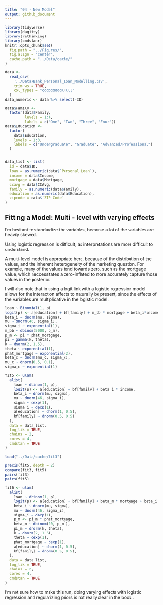 ```yaml
---
title: "04 - New Model"
output: github_document
---
```


```r
library(tidyverse)
library(dagitty)
library(rethinking)
library(cmdstanr)
knitr::opts_chunk$set(
  fig.path = "../Figures/",
  fig.align = "center",
  cache.path = "../Data/cache/"
)

data <-
  read_csv(
    '../Data/Bank_Personal_Loan_Modelling.csv',
    trim_ws = TRUE,
    col_types = "cddddddddlllll"
  )     
data_numeric <- data %>% select(-ID)

data$Family <-
  factor(data$Family,
         levels = 1:4,
         labels = c("One", "Two", "Three", "Four"))
data$Education <-
  factor(
    data$Education,
    levels = 1:3,
    labels = c("Undergraduate", "Graduate", "Advanced/Professional")
  )


data_list <- list(
  id = data$ID,
  loan = as.numeric(data$`Personal Loan`),
  income = data$Income,
  mortgage = data$Mortgage,
  ccavg = data$CCAvg,
  family = as.numeric(data$Family),
  education = as.numeric(data$Education),
  zipcode = data$`ZIP Code`
)
```

## Fitting a Model: Multi - level with varying effects

I'm hesitant to standardize the variables, because a lot of the variables are heavily skewed. 

Using logistic regression is difficult, as interpretations are more difficult to understand.

A multi-level model is appropriate here, because of the distribution of the values, 
and the inherent heterogeneity of the marketing question. For example, many of the values tend towards zero, such as the mortgage value, which neccessitates a zero-inflated to more accurately capture those values in the posterior.

I will also note that in using a logit link with a logistic regression model allows
for the interaction affects to naturally be present, since the effects of the 
variables are multiplicative in the logistic model.

```r
loan ~ Binomial(1, p)
logit(p) <- a[education] + bf[family] + m_bb * mortgage + beta_i*income + beta_c * ccavg
beta_i ~ dnorm(mu, sigma), 
mu ~ dnorm(46, sigma_i),
sigma_i ~ exponential(1),
m_bb ~ dbinom(5000, p_m),
p_m <- pi * phat_mortgage,
pi ~ gamma(k, theta),
k ~ dnorm(2, 1.5),
theta ~ exponential(1),
phat_mortgage ~ exponential(2),
beta_c ~ dnorm(mu_c, sigma_c),
mu_c ~ dnorm(0.5, 0.1),
sigma_c ~ exponential(1)
```

```r
fit5 <- ulam(
  alist(
    loan ~ dbinom(1, p),
    logit(p) <- a[education] + bf[family] + beta_i * income,
    beta_i ~ dnorm(mu, sigma),
    mu ~ dnorm(46, sigma_i),
    sigma ~ dexp(1),
    sigma_i ~ dexp(1),
    a[education] ~ dnorm(1, 0.5),
    bf[family] ~ dnorm(0.5, 0.5)
  ),
  data = data_list,
  log_lik = TRUE,
  chains = 2,
  cores = 4,
  cmdstan = TRUE
)
```


```r
load("../Data/cache/fit3")

precis(fit5, depth = 2)
compare(fit3, fit5)
pairs(fit3)
pairs(fit5)
```


```r
fit6 <- ulam(
  alist(
    loan ~ dbinom(1, p),
    logit(p) <- a[education] + bf[family] + beta_m * mortgage + beta_i * income,
    beta_i ~ dnorm(mu, sigma),
    mu ~ dnorm(46, sigma_i),
    sigma_i ~ dexp(1),
    p_m <- pi_m * phat_mortgage,
    beta_m ~ dbinom(20, p_m ),
    pi_m ~ dnorm(k, theta),
    k ~ dnorm(2, 1.5),
    theta ~ dexp(1),
    phat_mortgage ~ dexp(1),
    a[education] ~ dnorm(1, 0.5),
    bf[family] ~ dnorm(0.5, 0.5),
  ),
  data = data_list,
  log_lik = TRUE,
  chains = 2,
  cores = 4,
  cmdstan = TRUE
)
```

I'm not sure how to make this run, doing varying effects with logistic regression and regularizing priors is not really clear in the book..

